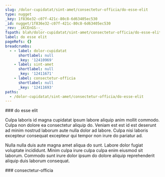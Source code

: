 ```yaml
---
slug: /dolor-cupidatat/sint-amet/consectetur-officia/do-esse-elit
type: nugget
_key: 1f836e32-c07f-421c-80c8-6d63405ec530
_id: nugget/1f836e32-c07f-421c-80c8-6d63405ec530
_rev: _iKCEnGS--_
fspath: blah/dolor-cupidatat/sint-amet/consectetur-officia/do-esse-elit.md
label: do esse elit
pageRefs: {}
breadcrumbs:
  - - label: dolor-cupidatat
      shortlabel: null
      _key: '12410969'
    - label: sint-amet
      shortlabel: null
      _key: '12411671'
    - label: consectetur-officia
      shortlabel: null
      _key: '12411693'
paths:
  - /dolor-cupidatat/sint-amet/consectetur-officia/do-esse-elit
---
```


<NuggetArea>
<Nugget slug="/dolor-cupidatat/sint-amet/consectetur-officia/do-esse-elit" type="nugget" _key="1f836e32-c07f-421c-80c8-6d63405ec530" _id="nugget/1f836e32-c07f-421c-80c8-6d63405ec530" _rev="_iKCEnGS--_" fspath="blah/dolor-cupidatat/sint-amet/consectetur-officia/do-esse-elit.md" label="do esse elit" paths="/dolor-cupidatat/sint-amet/consectetur-officia/do-esse-elit">
<NuggetBody>
### do esse elit

Culpa laboris id magna cupidatat ipsum labore aliquip anim mollit commodo. Culpa non dolore ea consectetur aliquip do. Veniam est est id est deserunt ad minim nostrud laborum aute nulla dolor ad labore. Culpa nisi laboris excepteur consequat excepteur qui tempor non irure do pariatur ad.

Nulla nulla duis aute magna amet aliqua do sunt. Labore dolor fugiat voluptate incididunt. Minim culpa irure culpa culpa enim eiusmod sit laborum. Commodo sunt irure dolor ipsum do dolore aliquip reprehenderit aliquip duis laborum consequat.

</NuggetBody>
<Breadcrumbs>
<Crumbs>
<Crumb _key="12410969" label="dolor-cupidatat" /><Crumb _key="12411671" label="sint-amet" /><Crumb _key="12411693" label="consectetur-officia" />
</Crumbs>
</Breadcrumbs>
</Nugget>

<NuggetsInbound>
</NuggetsInbound>
<NuggetsOutbound>
</NuggetsOutbound>
</NuggetArea>
<PassagesInbound>
<Passage direction="inbound" type="passage" _key="12411693" _id="passage/12411693" _rev="_iKCEnGS---" label="consectetur-officia" passage="consectetur-officia" fspath="blah/dolor-cupidatat/sint-amet/consectetur-officia" paths="/dolor-cupidatat/sint-amet/consectetur-officia" slug="/dolor-cupidatat/sint-amet/consectetur-officia">
<NuggetBody>
### consectetur-officia

</NuggetBody>
<Breadcrumbs>
<Crumbs>
<Crumb _key="12410969" label="dolor-cupidatat" /><Crumb _key="12411671" label="sint-amet" />
</Crumbs>
</Breadcrumbs>
</Passage>

</PassagesInbound>
<PassagesOutbound>
</PassagesOutbound>